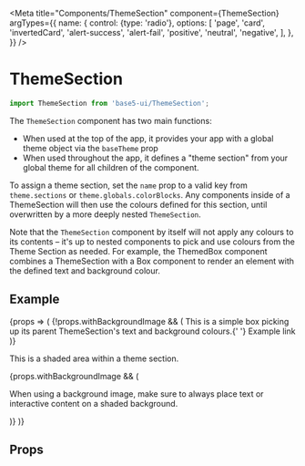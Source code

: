 

<Meta
	title="Components/ThemeSection"
	component={ThemeSection}
	argTypes={{
		name: {
			control: {type: 'radio'},
			options: [
				'page',
				'card',
				'invertedCard',
				'alert-success',
				'alert-fail',
				'positive',
				'neutral',
				'negative',
			],
		},
	}}
/>

# ThemeSection

```jsx
import ThemeSection from 'base5-ui/ThemeSection';
```

The `ThemeSection` component has two main functions:

-   When used at the top of the app, it provides your app with a global theme object via the `baseTheme` prop
-   When used throughout the app, it defines a "theme section" from your global theme for all children of the component.

To assign a theme section, set the `name` prop to a valid key from `theme.sections` or `theme.globals.colorBlocks`. Any components inside of a ThemeSection will then use the colours defined for this section, until overwritten by a more deeply nested `ThemeSection`.

Note that the `ThemeSection` component by itself will not apply any colours to its contents – it's up to nested components to pick and use colours from the Theme Section as needed. For example, the <LinkTo kind="Components/ThemedBox">ThemedBox</LinkTo> component combines a ThemeSection with a <LinkTo kind="Components/Box">Box</LinkTo> component to render an element with the defined text and background colour.

## Example

<Canvas>
	<Story
		name="ThemeSection"
		args={{name: 'page', withBackgroundImage: false}}
	>
		{props => (
			<ThemeSection {...props}>
				<Box
					background="background"
					color="text"
					m="m"
					style={{
						backgroundImage: props.withBackgroundImage
							? 'url(http://placekitten.com/600/300)'
							: null,
					}}
				>
					{!props.withBackgroundImage && (
						<Box p="m">
							This is a simple box picking up its parent
							ThemeSection's text and background colours.{' '}
							<TextLink>Example link</TextLink>
						</Box>
					)}
					<Box
						background="transparently-shaded"
						color="text"
						p="m"
						borderTop="thin"
						height={props.withBackgroundImage ? 200 : null}
					>
						<p>This is a shaded area within a theme section.</p>
						{props.withBackgroundImage && (
							<p>
								When using a background image, make sure to
								always place text or interactive content on a
								shaded background.
							</p>
						)}
					</Box>
				</Box>
			</ThemeSection>
		)}
	</Story>
</Canvas>

## Props

<ArgsTable story="ThemeSection" />

